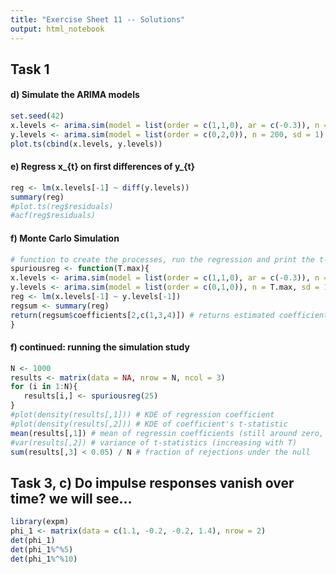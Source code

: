 ```yaml
---
title: "Exercise Sheet 11 -- Solutions"
output: html_notebook
---
```


## Task 1
#### d) Simulate the ARIMA models
```r
set.seed(42)
x.levels <- arima.sim(model = list(order = c(1,1,0), ar = c(-0.3)), n = 200, sd = 1)[-1] # each integration step is accompanied with an extra starting point at 0 and we wish to cut that out.
y.levels <- arima.sim(model = list(order = c(0,2,0)), n = 200, sd = 1)[-(1:2)]
plot.ts(cbind(x.levels, y.levels))
```

#### e) Regress x_{t} on first differences of y_{t}
```r
reg <- lm(x.levels[-1] ~ diff(y.levels))
summary(reg)
#plot.ts(reg$residuals)
#acf(reg$residuals)
```

#### f) Monte Carlo Simulation
```r
# function to create the processes, run the regression and print the t-statistics
spuriousreg <- function(T.max){
x.levels <- arima.sim(model = list(order = c(1,1,0), ar = c(-0.3)), n = T.max, sd = 1)[-1]
y.levels <- arima.sim(model = list(order = c(0,1,0)), n = T.max, sd = 1)[-1] # instead of differences an I(2) I just create an I(1) process of the differences
reg <- lm(x.levels[-1] ~ y.levels[-1])
regsum <- summary(reg)
return(regsum$coefficients[2,c(1,3,4)]) # returns estimated coefficient, t-statistic and p-value
}
```
#### f) continued: running the simulation study
```r
N <- 1000
results <- matrix(data = NA, nrow = N, ncol = 3)
for (i in 1:N){
   results[i,] <- spuriousreg(25)
}
#plot(density(results[,1])) # KDE of regression coefficient
#plot(density(results[,2])) # KDE of coefficient's t-statistic
mean(results[,1]) # mean of regressin coefficients (still around zero, as expected)
#var(results[,2]) # variance of t-statistics (increasing with T)
sum(results[,3] < 0.05) / N # fraction of rejections under the null
```

## Task 3, c) Do impulse responses vanish over time? we will see...
```r
library(expm)
phi_1 <- matrix(data = c(1.1, -0.2, -0.2, 1.4), nrow = 2)
det(phi_1)
det(phi_1%^%5)
det(phi_1%^%10)
```




